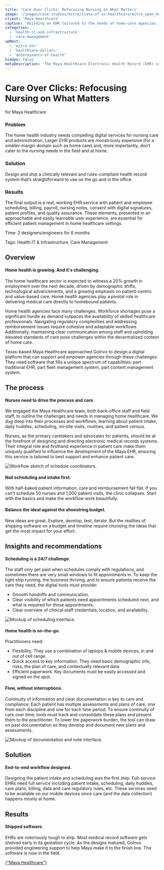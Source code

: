 ```yaml
---
title: 'Care Over Clicks: Refocusing Nursing on What Matters'
image: '/images/case-studies/mitre/state-of-us-healthcare/mitre_open_health_dashboard_demo.jpg'
client: 'Maya Healthcare'
caption: 'Building an EHR tailored to the needs of home-care agencies.'
categories:
  - 'health-it-and-infrastructure'
  - 'care-management'
upNext:
  - 'mitre-shr'
  - 'healthcare-dollars'
  - 'determinants-of-health'
hidden: false
metaDescription: 'The Maya Healthcare Electronic Health Record (EHR) system was specifically designed for and with nurses to enhance efficiency in home healthcare settings. It streamlines management tasks for staff working both in the field and in the back office, allowing them to focus more on patient care and less on administrative duties.'
---
```



# Care Over Clicks: Refocusing Nursing on What Matters

for Maya Healthcare

### Problem

The home health industry needs compelling digital services for nursing care and administration. Larger EHR products are monstrously expensive (for a smaller-margin domain such as home care) and, more importantly, don’t cater to the nursing needs in the field and at home. 

### Solution

Design and ship a clinically relevant and rules-compliant health record system that’s straightforward to use on the go and in the office.

### Results

The final output is a real, working EHR service with patient and employee scheduling, billing, payroll, nursing notes, consent with digital signatures, patient profiles, and quality assurance. These elements, presented in an approachable and easily learnable user experience, are essential for efficient patient management in home healthcare settings.

<span class="text--uppercase text--gray text--bold text--spacing text--md">Time:</span> 2 designers/engineers for 6 months

<span class="text--uppercase text--gray text--bold text--spacing text--md">Tags:</span> Health IT & Infrastructure, Care Management

<Divider />

## Overview

#### Home health is growing. And it's challenging.

The home healthcare sector is expected to witness a 20% growth in employment over the next decade, driven by demographic shifts, technological advancements, and a growing emphasis on patient-centric and value-based care. Home health agencies play a pivotal role in delivering medical care directly to homebound patients.

Home health agencies face many challenges. Workforce shortages pose a significant hurdle as demand outpaces the availability of skilled healthcare professionals. Navigating regulatory complexities and addressing reimbursement issues require cohesive and adaptable workflows. Additionally, maintaining clear communication among staff and upholding elevated standards of care pose challenges within the decentralized context of home care.

Texas-based Maya Healthcare approached GoInvo to design a digital platform that can support and empower agencies through these challenges. They need software that fills a unique spectrum of capabilities: part traditional EHR, part fleet management system, part content management system.


<Divider />

## The process

#### Nurses need to drive the process and care.

We engaged the Maya Healthcare team, both back-office staff and field staff, to outline the challenges and needs in managing home healthcare. We dug deep into their processes and workflows, learning about patient intake, daily huddles, scheduling, on-site visits, routines, and patient census.

Nurses, as the primary caretakers and advocates for patients, should be at the forefront of designing and directing electronic medical records systems. Their integral role and firsthand experience in patient care make them uniquely qualified to influence the development of the Maya EHR, ensuring this service is tailored to best support and enhance patient care.


![Workflow sketch of schedule coordinators.](/images/case-studies/mitre/state-of-us-healthcare/mitre_status_of_us_health_sketches.jpg)

#### Nail scheduling and intake first.

With half-baked patient information, care and reimbursement fall flat. If you can’t schedule 50 nurses and 1,000 patient visits, the clinic collapses. Start with the basics and make the workflow work beautifully.


#### Balance the ideal against the shoestring budget.

New ideas are great. Explore, develop, test, iterate. But the realities of shipping software on a budget and timeline require choosing the ideas that get the most impact for your effort.



## Insights and recommendations

#### Scheduling is a 24/7 challenge.

The staff only get paid when schedules comply with regulations, and sometimes there are very small windows to fit appointments in. To keep the tight ship running, the business thriving, and to ensure patients receive the care they need, the digital tools must provide:
- Smooth handoffs and communication. 
- Clear visibility of which patients need appointments scheduled next, and what is required for those appointments.
- Clear overview of clinical staff credentials, location, and availability.

![Mockup of scheduling interface.](/images/case-studies/mitre/state-of-us-healthcare/mitre_status_of_us_health_sketches.jpg)


#### Home health is on-the-go.
Practitioners need:
- Flexibility. They use a combination of laptops & mobile devices, in and out of cell range.
- Quick access to key information. They need basic demographic info, risks, the plan of care, and contextually relevant data.
- Efficient paperwork. Key documents must be easily accessed and signed on the spot. 


#### Flow, without interruptions.

Continuity of information and clear documentation is key to care and compliance. Each patient has multiple assessments and plans of care, one from each discipline and one for each time period. To ensure continuity of care over time, tools must track and consolidate these plans and present them to the practitioner. To lower the paperwork burden, the tool can draw on past documentation as they develop and document new plans and assessments.


![Mockup of documentation and note interface.](/images/case-studies/mitre/state-of-us-healthcare/mitre_status_of_us_health_sketches.jpg)


## Solution

#### End-to-end workflow designed.

Designing the patient intake and scheduling was the first step. Full-service EHRs need full service including patient intake, scheduling, daily huddles, care plans, billing, data and care regulatory rules, etc. These services need to be available on our mobile devices since care (and the data collection) happens mostly at home.

## Results

#### Shipped software.
EHRs are notoriously tough to ship. Most medical record software gets shelved early in its gestation cycle. As the designs matured, GoInvo provided engineering support to help Maya make it to the finish line. The software is now in the field.


<div class="text--center">
  <a
    href="https://mayahealthcare.com/"
    target="blank"
    rel="noopener noreferrer"
    class="button button--secondary button--lg margin-bottom--double margin-right"
  >
    {"Maya Healthcare"}
  </a>
</div>
